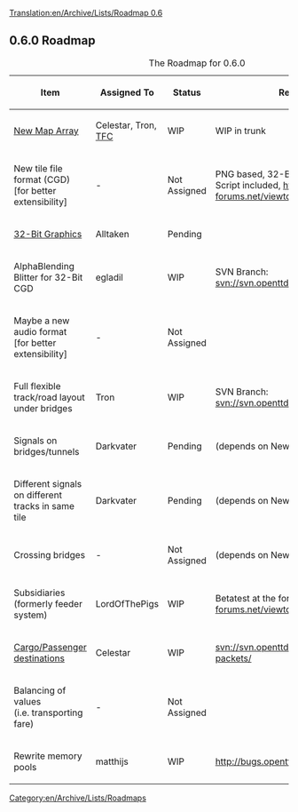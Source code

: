 [[Translation:en/Archive/Lists/Roadmap 0.6]]
{{en/Archive/Lists/Roadmapheader|
previous=en/Archive/Lists/Roadmap 0.5|
current=Roadmap 0.6|
next=en/Archive/Lists/Roadmap 0.7|
}}
== 0.6.0 Roadmap ==

{| border="1"
|+ The Roadmap for 0.6.0
|-
! Item !! Assigned To !! Status !! Remarks
|-
|[[en/MapRewriteProgress|New Map Array]] || Celestar, Tron, [[en/The French Connection|TFC]]
!class="wip" | WIP || WIP in trunk
|-
|New tile file format (CGD)<br>[for better extensibility] || -
!class="unclaimed" | Not Assigned || PNG based, 32-Bit Color [RGBA], Script included, http://www.tt-forums.net/viewtopic.php?t=7912
|-
|[[en/Archive/Old 32bpp/32bpp|32-Bit Graphics]] || Alltaken
!class="claimed" | Pending || 
|-
|AlphaBlending Blitter for 32-Bit CGD || egladil
!class="wip" | WIP || SVN Branch: [http://svn.openttd.org/cgi-bin/trac.cgi/browser/branches/32bpp svn://svn.openttd.org/branches/32bpp]
|-
|Maybe a new audio format<br>[for better extensibility] || -
!class="unclaimed" | Not Assigned || 
|-
|Full flexible track/road layout under bridges || Tron
!class="wip" | WIP || SVN Branch: [http://svn.openttd.org/cgi-bin/trac.cgi/browser/branches/bridge svn://svn.openttd.org/branches/bridge]
|-
|Signals on bridges/tunnels || Darkvater 
!class="claimed" | Pending || (depends on New Map Array)
|-
|Different signals on different tracks in same tile || Darkvater
!class="claimed" | Pending || (depends on New Map Array)
|-
|Crossing bridges || -
!class="unclaimed" | Not Assigned || (depends on New Map Array)
|-
|Subsidiaries<br>(formerly feeder system) || LordOfThePigs
!class="wip" | WIP || Betatest at the forum
http://www.tt-forums.net/viewtopic.php?t=11942
|-
|[[en/Cargo Packets|Cargo/Passenger destinations]] || Celestar
!class="wip" | WIP || [http://svn.openttd.org/cgi-bin/trac.cgi/browser/branches/cargo-packets/ svn://svn.openttd.org/branches/cargo-packets/]
|-
|Balancing of values<br>(i.e. transporting fare) || -
!class="unclaimed" | Not Assigned || 
|-
|Rewrite memory pools || matthijs
!class="wip" | WIP || http://bugs.openttd.org/task/13
|}

[[Category:en/Archive/Lists/Roadmaps]]